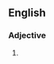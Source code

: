 ==English==

===Adjective===
{{head|en|adjective superlative form}}

# {{en-superlative of|brittle}}